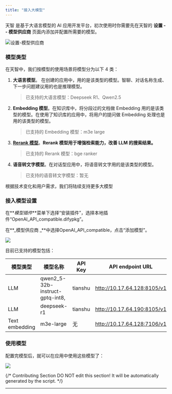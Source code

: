 ```yaml
---
title: "接入大模型"
---
```


天智 是基于大语言模型的 AI 应用开发平台，初次使用时你需要先在天智的 **设置 -- 模型供应商** 页面内添加并配置所需要的模型。

![设置-模型供应商](https://assets-docs.dify.ai/dify-enterprise-mintlify/zh_CN/guides/model-configuration/e83d92f43b9cd8eca719b3c27ca63418.png)

### 模型类型

在天智中，我们按模型的使用场景将模型分为以下 4 类：

1. **大语言模型**。 在创建的应用中，用的是该类型的模型。智聊、对话名称生成、下一步问题建议用的也是推理模型。

   > 已支持的大语言模型：Deepseek R1、Qwen2.5
2. **Embedding 模型**。在知识库中，将分段过的文档做 Embedding 用的是该类型的模型。在使用了知识库的应用中，将用户的提问做 Embedding 处理也是用的该类型的模型。

   > 已支持的 Embedding 模型：m3e large
3. [**Rerank 模型**](/zh-hans/advanced/retrieval-augment/rerank)。**Rerank 模型用于增强检索能力，改善 LLM 的搜索结果。**

   > 已支持的 Rerank 模型：bge ranker
4. **语音转文字模型**。在对话型应用中，将语音转文字用的是该类型的模型。

   > 已支持的语音转文字模型：暂无

根据技术变化和用户需求，我们将陆续支持更多大模型

### 接入模型设置

在**_模型插件_**菜单下选择“安装插件”，选择本地插件“OpenAI_API_compatible.difypkg”。

在**\_模型供应商 \_**中选择OpenAI_API_compatible，点击“添加模型”。

![](https://assets-docs.dify.ai/dify-enterprise-mintlify/zh_CN/guides/model-configuration/a8d65b27c806b0a6fabe88099023d116.png)

目前已支持的模型包括：

| 模型类型           | 模型名称                            | API Key | API endpoint URL            |
| -------------- | ------------------------------- | ------- | --------------------------- |
| LLM            | qwen2_5-32b-instruct-gptq-int8, | tianshu | http://10.17.64.128:8105/v1 |
| LLM            | deepseek-r1                     | tianshu | http://10.17.64.190:8105/v1 |
| Text embedding | m3e-large                       | 无       | http://10.17.64.128:7106/v1 |

### 使用模型

配置完模型后，就可以在应用中使用这些模型了：

![](https://assets-docs.dify.ai/dify-enterprise-mintlify/zh_CN/guides/model-configuration/055e92f8634c0ba1bdd2c559f7d8997d.png)

{/*
Contributing Section
DO NOT edit this section!
It will be automatically generated by the script.
*/}

---